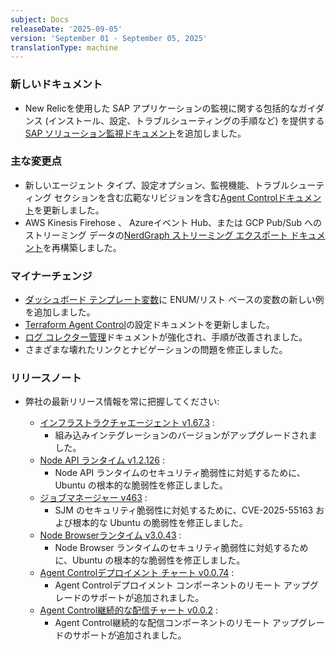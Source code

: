 ```yaml
---
subject: Docs
releaseDate: '2025-09-05'
version: 'September 01 - September 05, 2025'
translationType: machine
---
```


### 新しいドキュメント

* New Relicを使用した SAP アプリケーションの監視に関する包括的なガイダンス (インストール、設定、トラブルシューティングの手順など) を提供する[SAP ソリューション監視ドキュメント](/docs/sap-solutions/overview)を追加しました。

### 主な変更点

* 新しいエージェント タイプ、設定オプション、監視機能、トラブルシューティング セクションを含む広範なリビジョンを含む[Agent Controlドキュメント](/docs/new-relic-control/agent-control/overview)を更新しました。
* AWS Kinesis Firehose 、 Azureイベント Hub、または GCP Pub/Sub へのストリーミング データの[NerdGraph ストリーミング エクスポート ドキュメント](/docs/apis/nerdgraph/examples/nerdgraph-streaming-export)を再構築しました。

### マイナーチェンジ

* [ダッシュボード テンプレート変数](/docs/query-your-data/explore-query-data/dashboards/dashboard-template-variables)に ENUM/リスト ベースの変数の新しい例を追加しました。
* [Terraform Agent Control](/docs/infrastructure/host-integrations/installation/install-infrastructure-host-integrations-via-terraform/agent-control)の設定ドキュメントを更新しました。
* [ログ コレクター管理](/docs/logs/forward-logs/log-collectors/log-collector-management)ドキュメントが強化され、手順が改善されました。
* さまざまな壊れたリンクとナビゲーションの問題を修正しました。

### リリースノート

* 弊社の最新リリース情報を常に把握してください:

  * [インフラストラクチャエージェント v1.67.3](/docs/release-notes/infrastructure-release-notes/infrastructure-agent-release-notes/new-relic-infrastructure-agent-1673) :
    * 組み込みインテグレーションのバージョンがアップグレードされました。
  * [Node API ランタイム v1.2.126](/docs/release-notes/synthetics-release-notes/node-api-runtime-release-notes/node-api-runtime-1.2.126) :
    * Node API ランタイムのセキュリティ脆弱性に対処するために、Ubuntu の根本的な脆弱性を修正しました。
  * [ジョブマネージャー v463](/docs/release-notes/synthetics-release-notes/job-manager-release-notes/job-manager-release-463) :
    * SJM のセキュリティ脆弱性に対処するために、CVE-2025-55163 および根本的な Ubuntu の脆弱性を修正しました。
  * [Node Browserランタイム v3.0.43](/docs/release-notes/synthetics-release-notes/node-browser-runtime-release-notes/node-browser-runtime-3.0.43) :
    * Node Browser ランタイムのセキュリティ脆弱性に対処するために、Ubuntu の根本的な脆弱性を修正しました。
  * [Agent Controlデプロイメント チャート v0.0.74](/docs/release-notes/agent-control-deployment-chart-release-notes/agent-control-deployment-chart-05-09-25) :
    * Agent Controlデプロイメント コンポーネントのリモート アップグレードのサポートが追加されました。
  * [Agent Control継続的な配信チャート v0.0.2](/docs/release-notes/agent-control-continuous-delivery-chart-release-notes/agent-control-continuous-delivery-chart-05-09-25) :
    * Agent Control継続的な配信コンポーネントのリモート アップグレードのサポートが追加されました。